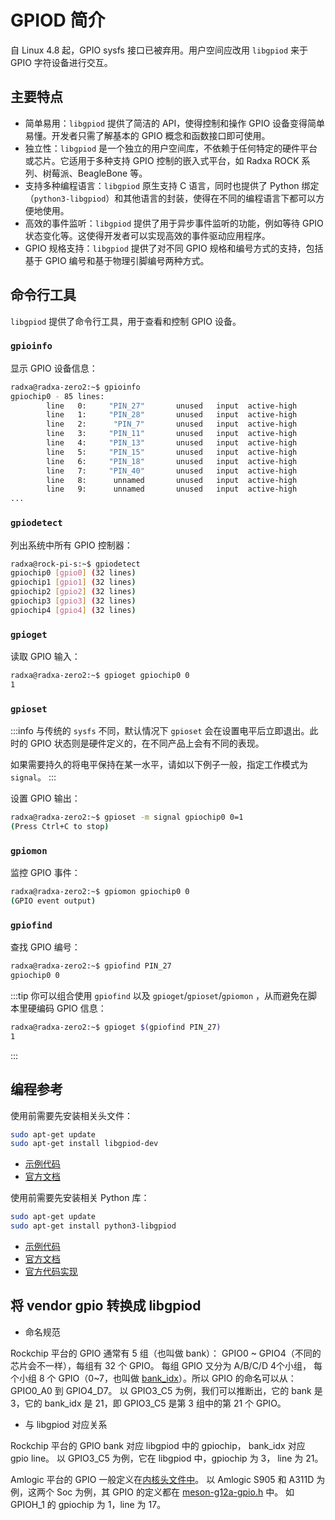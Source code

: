 # GPIOD 简介

自 Linux 4.8 起，GPIO sysfs 接口已被弃用。用户空间应改用 `libgpiod` 来于 GPIO 字符设备进行交互。

## 主要特点

- 简单易用：`libgpiod` 提供了简洁的 API，使得控制和操作 GPIO 设备变得简单易懂。开发者只需了解基本的 GPIO 概念和函数接口即可使用。
- 独立性：`libgpiod` 是一个独立的用户空间库，不依赖于任何特定的硬件平台或芯片。它适用于多种支持 GPIO 控制的嵌入式平台，如 Radxa ROCK 系列、树莓派、BeagleBone 等。
- 支持多种编程语言：`libgpiod` 原生支持 C 语言，同时也提供了 Python 绑定（`python3-libgpiod`）和其他语言的封装，使得在不同的编程语言下都可以方便地使用。
- 高效的事件监听：`libgpiod` 提供了用于异步事件监听的功能，例如等待 GPIO 状态变化等。这使得开发者可以实现高效的事件驱动应用程序。
- GPIO 规格支持：`libgpiod` 提供了对不同 GPIO 规格和编号方式的支持，包括基于 GPIO 编号和基于物理引脚编号两种方式。

## 命令行工具

`libgpiod` 提供了命令行工具，用于查看和控制 GPIO 设备。

### `gpioinfo`

显示 GPIO 设备信息：

```bash
radxa@radxa-zero2:~$ gpioinfo
gpiochip0 - 85 lines:
        line   0:     "PIN_27"       unused   input  active-high
        line   1:     "PIN_28"       unused   input  active-high
        line   2:      "PIN_7"       unused   input  active-high
        line   3:     "PIN_11"       unused   input  active-high
        line   4:     "PIN_13"       unused   input  active-high
        line   5:     "PIN_15"       unused   input  active-high
        line   6:     "PIN_18"       unused   input  active-high
        line   7:     "PIN_40"       unused   input  active-high
        line   8:      unnamed       unused   input  active-high
        line   9:      unnamed       unused   input  active-high
...
```

### `gpiodetect`

列出系统中所有 GPIO 控制器：

```bash
radxa@rock-pi-s:~$ gpiodetect
gpiochip0 [gpio0] (32 lines)
gpiochip1 [gpio1] (32 lines)
gpiochip2 [gpio2] (32 lines)
gpiochip3 [gpio3] (32 lines)
gpiochip4 [gpio4] (32 lines)
```

### `gpioget`

读取 GPIO 输入：

```bash
radxa@radxa-zero2:~$ gpioget gpiochip0 0
1
```

### `gpioset`

:::info
与传统的 `sysfs` 不同，默认情况下 `gpioset` 会在设置电平后立即退出。此时的 GPIO 状态则是硬件定义的，在不同产品上会有不同的表现。

如果需要持久的将电平保持在某一水平，请如以下例子一般，指定工作模式为 `signal`。
:::

设置 GPIO 输出：

```bash
radxa@radxa-zero2:~$ gpioset -m signal gpiochip0 0=1
(Press Ctrl+C to stop)
```

### `gpiomon`

监控 GPIO 事件：

```bash
radxa@radxa-zero2:~$ gpiomon gpiochip0 0
(GPIO event output)
```

### `gpiofind`

查找 GPIO 编号：

```bash
radxa@radxa-zero2:~$ gpiofind PIN_27
gpiochip0 0
```

:::tip
你可以组合使用 `gpiofind` 以及 `gpioget`/`gpioset`/`gpiomon` ，从而避免在脚本里硬编码 GPIO 信息：

```bash
radxa@radxa-zero2:~$ gpioget $(gpiofind PIN_27)
1
```

:::

## 编程参考

<Tabs queryString="lang">
<TabItem value="C">

使用前需要先安装相关头文件：

```bash
sudo apt-get update
sudo apt-get install libgpiod-dev
```

- [示例代码](https://git.kernel.org/pub/scm/libs/libgpiod/libgpiod.git/tree/examples)
- [官方文档](https://libgpiod.readthedocs.io/en/latest/index.html)

</TabItem>
<TabItem value="Python">

使用前需要先安装相关 Python 库：

```bash
sudo apt-get update
sudo apt-get install python3-libgpiod
```

- [示例代码](https://git.kernel.org/pub/scm/libs/libgpiod/libgpiod.git/tree/bindings/python/examples)
- [官方文档](https://libgpiod.readthedocs.io/en/latest/index.html)
- [官方代码实现](https://git.kernel.org/pub/scm/libs/libgpiod/libgpiod.git/tree/bindings/python/gpiod)

</TabItem>
</Tabs>

## 将 vendor gpio 转换成 libgpiod

<Tabs queryString="vendorTolibgpiod">

<TabItem value="Rokchip">

- 命名规范

Rockchip 平台的 GPIO 通常有 5 组（也叫做 bank）： GPIO0 ~ GPIO4（不同的芯片会不一样），每组有 32 个 GPIO。
每组 GPIO 又分为 A/B/C/D 4个小组， 每个小组 8 个 GPIO（0~7，也叫做 [bank_idx](https://github.com/torvalds/linux/blob/master/include/dt-bindings/pinctrl/rockchip.h)）。所以 GPIO 的命名可以从： GPIO0_A0 到 GPIO4_D7。
以 GPIO3_C5 为例，我们可以推断出，它的 bank 是 3，它的 bank_idx 是 21，即 GPIO3_C5 是第 3 组中的第 21 个 GPIO。

- 与 libgpiod 对应关系

Rockchip 平台的 GPIO bank 对应 libgpiod 中的 gpiochip， bank_idx 对应 gpio line。
以 GPIO3_C5 为例，它在 libgpiod 中，gpiochip 为 3， line 为 21。

</TabItem>

<TabItem value="Amlogic">

Amlogic 平台的 GPIO 一般定义在[内核头文件中](https://github.com/torvalds/linux/blob/master/include/dt-bindings/gpio/)。
以 Amlogic S905 和 A311D 为例，这两个 Soc 为例，其 GPIO 的定义都在 [meson-g12a-gpio.h](https://github.com/torvalds/linux/blob/master/include/dt-bindings/gpio/meson-g12a-gpio.h) 中。
如 GPIOH_1 的 gpiochip 为 1，line 为 17。

</TabItem>

</Tabs>

